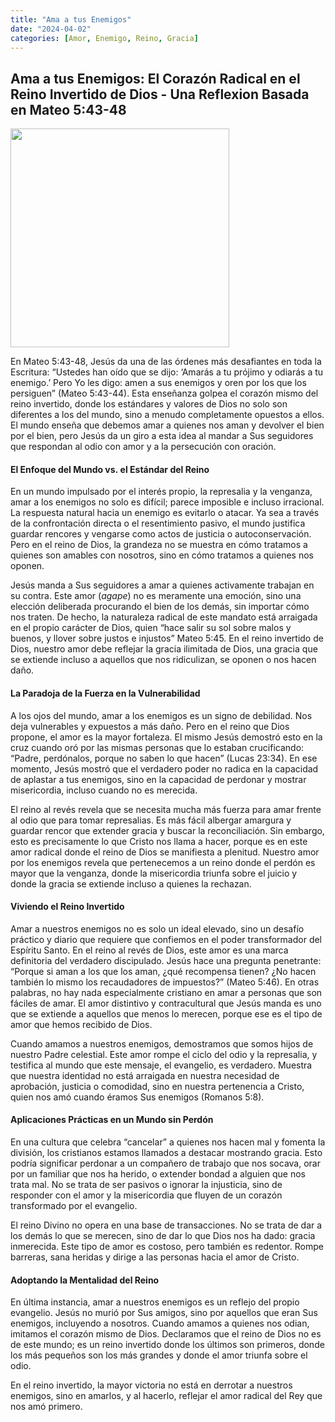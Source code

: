 ```yaml
---
title: "Ama a tus Enemigos"
date: "2024-04-02"
categories: [Amor, Enemigo, Reino, Gracia]
---
```


## Ama a tus Enemigos: El Corazón Radical en el Reino Invertido de Dios - Una Reflexion Basada en Mateo 5:43-48

![](loveandforgive.jpeg){fig-align="center" width="350"}

En Mateo 5:43-48, Jesús da una de las órdenes más desafiantes en toda la Escritura: “Ustedes han oído que se dijo: ‘Amarás a tu prójimo y odiarás a tu enemigo.’ Pero Yo les digo: amen a sus enemigos y oren por los que los persiguen” (Mateo 5:43-44). Esta enseñanza golpea el corazón mismo del reino invertido, donde los estándares y valores de Dios no solo son diferentes a los del mundo, sino a menudo completamente opuestos a ellos. El mundo enseña que debemos amar a quienes nos aman y devolver el bien por el bien, pero Jesús da un giro a esta idea al mandar a Sus seguidores que respondan al odio con amor y a la persecución con oración.

#### **El Enfoque del Mundo vs. el Estándar del Reino**

En un mundo impulsado por el interés propio, la represalia y la venganza, amar a los enemigos no solo es difícil; parece imposible e incluso irracional. La respuesta natural hacia un enemigo es evitarlo o atacar. Ya sea a través de la confrontación directa o el resentimiento pasivo, el mundo justifica guardar rencores y vengarse como actos de justicia o autoconservación. Pero en el reino de Dios, la grandeza no se muestra en cómo tratamos a quienes son amables con nosotros, sino en cómo tratamos a quienes nos oponen.

Jesús manda a Sus seguidores a amar a quienes activamente trabajan en su contra. Este amor (*agape*) no es meramente una emoción, sino una elección deliberada procurando el bien de los demás, sin importar cómo nos traten. De hecho, la naturaleza radical de este mandato está arraigada en el propio carácter de Dios, quien “hace salir su sol sobre malos y buenos, y llover sobre justos e injustos” Mateo 5:45. En el reino invertido de Dios, nuestro amor debe reflejar la gracia ilimitada de Dios, una gracia que se extiende incluso a aquellos que nos ridiculizan, se oponen o nos hacen daño.

#### La Paradoja de la Fuerza en la Vulnerabilidad

A los ojos del mundo, amar a los enemigos es un signo de debilidad. Nos deja vulnerables y expuestos a más daño. Pero en el reino que Dios propone, el amor es la mayor fortaleza. El mismo Jesús demostró esto en la cruz cuando oró por las mismas personas que lo estaban crucificando: “Padre, perdónalos, porque no saben lo que hacen” (Lucas 23:34). En ese momento, Jesús mostró que el verdadero poder no radica en la capacidad de aplastar a tus enemigos, sino en la capacidad de perdonar y mostrar misericordia, incluso cuando no es merecida.

El reino al revés revela que se necesita mucha más fuerza para amar frente al odio que para tomar represalias. Es más fácil albergar amargura y guardar rencor que extender gracia y buscar la reconciliación. Sin embargo, esto es precisamente lo que Cristo nos llama a hacer, porque es en este amor radical donde el reino de Dios se manifiesta a plenitud. Nuestro amor por los enemigos revela que pertenecemos a un reino donde el perdón es mayor que la venganza, donde la misericordia triunfa sobre el juicio y donde la gracia se extiende incluso a quienes la rechazan.

#### Viviendo el Reino Invertido

Amar a nuestros enemigos no es solo un ideal elevado, sino un desafío práctico y diario que requiere que confiemos en el poder transformador del Espíritu Santo. En el reino al revés de Dios, este amor es una marca definitoria del verdadero discipulado. Jesús hace una pregunta penetrante: “Porque si aman a los que los aman, ¿qué recompensa tienen? ¿No hacen también lo mismo los recaudadores de impuestos?” (Mateo 5:46). En otras palabras, no hay nada especialmente cristiano en amar a personas que son fáciles de amar. El amor distintivo y contracultural que Jesús manda es uno que se extiende a aquellos que menos lo merecen, porque ese es el tipo de amor que hemos recibido de Dios.

Cuando amamos a nuestros enemigos, demostramos que somos hijos de nuestro Padre celestial. Este amor rompe el ciclo del odio y la represalia, y testifica al mundo que este mensaje, el evangelio, es verdadero. Muestra que nuestra identidad no está arraigada en nuestra necesidad de aprobación, justicia o comodidad, sino en nuestra pertenencia a Cristo, quien nos amó cuando éramos Sus enemigos (Romanos 5:8).

#### Aplicaciones Prácticas en un Mundo sin Perdón

En una cultura que celebra “cancelar” a quienes nos hacen mal y fomenta la división, los cristianos estamos llamados a destacar mostrando gracia. Esto podría significar perdonar a un compañero de trabajo que nos socava, orar por un familiar que nos ha herido, o extender bondad a alguien que nos trata mal. No se trata de ser pasivos o ignorar la injusticia, sino de responder con el amor y la misericordia que fluyen de un corazón transformado por el evangelio.

El reino Divino no opera en una base de transacciones. No se trata de dar a los demás lo que se merecen, sino de dar lo que Dios nos ha dado: gracia inmerecida. Este tipo de amor es costoso, pero también es redentor. Rompe barreras, sana heridas y dirige a las personas hacia el amor de Cristo.

#### Adoptando la Mentalidad del Reino

En última instancia, amar a nuestros enemigos es un reflejo del propio evangelio. Jesús no murió por Sus amigos, sino por aquellos que eran Sus enemigos, incluyendo a nosotros. Cuando amamos a quienes nos odian, imitamos el corazón mismo de Dios. Declaramos que el reino de Dios no es de este mundo; es un reino invertido donde los últimos son primeros, donde los más pequeños son los más grandes y donde el amor triunfa sobre el odio.

En el reino invertido, la mayor victoria no está en derrotar a nuestros enemigos, sino en amarlos, y al hacerlo, reflejar el amor radical del Rey que nos amó primero.
